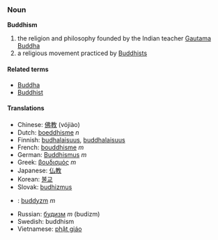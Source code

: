 === Noun ===
'''Buddhism'''<!-- capitalised? -->

# the religion and philosophy founded by the Indian teacher [[w:Gautama Buddha|Gautama Buddha]]
# a religious movement practiced by [[Buddhist]]s

====Related terms====
*[[Buddha]]
*[[Buddhist]]<!-- capitalised? -->

==== Translations ====
*Chinese: [[佛教]] (vójiào)
*Dutch: [[boeddhisme]] ''n''
*Finnish: [[budhalaisuus]], [[buddhalaisuus]]
*French: [[bouddhisme]] ''m''
*German: [[Buddhismus]] ''m''
*Greek: [[βουδισμός]] ''m''
*Japanese: [[仏教]]
*Korean: [[불교]]
*Slovak: [[budhizmus]]
*{{pl}}: [[buddyzm]] ''m''
*Russian: [[будизм]] ''m'' (budizm)
*Swedish: buddhism
*Vietnamese: [[phật giáo]]